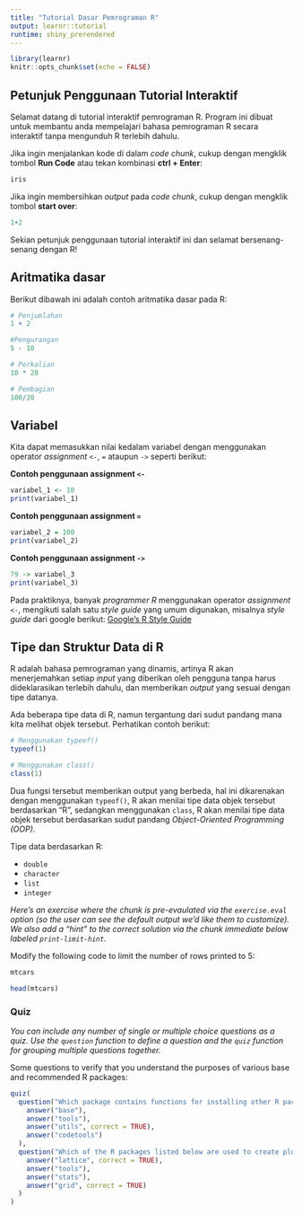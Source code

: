 ```yaml
---
title: "Tutorial Dasar Pemrograman R"
output: learnr::tutorial
runtime: shiny_prerendered
---
```


```r
library(learnr)
knitr::opts_chunk$set(echo = FALSE)
```

## Petunjuk Penggunaan Tutorial Interaktif

Selamat datang di tutorial interaktif pemrograman R. Program ini dibuat untuk membantu anda mempelajari bahasa pemrograman R secara interaktif tanpa mengunduh R terlebih dahulu.

Jika ingin menjalankan kode di dalam *code chunk*, cukup dengan mengklik tombol **Run Code** atau tekan kombinasi **ctrl + Enter**:

```r
iris
```

Jika ingin membersihkan *output* pada *code chunk*, cukup dengan mengklik tombol **start over**:

```r
1+2
```

Sekian petunjuk penggunaan tutorial interaktif ini dan selamat bersenang-senang dengan R!

## Aritmatika dasar 

Berikut dibawah ini adalah contoh aritmatika dasar pada R:

```r
# Penjumlahan
1 + 2
```

```r
#Pengurangan
5 - 10
```

```r
# Perkalian
10 * 20
```

```r
# Pembagian
100/20
```


## Variabel

Kita dapat memasukkan nilai kedalam variabel dengan menggunakan operator *assignment* ```<-```, ``` = ``` ataupun ```->``` seperti berikut:

**Contoh penggunaan assignment ``` <- ```**

```r
variabel_1 <- 10
print(variabel_1)
```

**Contoh penggunaan assignment ``` = ```**

```r
variabel_2 = 100
print(variabel_2)
```

**Contoh penggunaan assignment ``` -> ```**

```r
79 -> variabel_3
print(variabel_3)
```


Pada praktiknya, banyak *programmer R* menggunakan operator *assignment* ```<-```, mengikuti salah satu *style guide* yang umum digunakan, misalnya *style guide* dari google berikut: [Google's R Style Guide
](https://google.github.io/styleguide/Rguide.xml#assignment)

## Tipe dan Struktur Data di R

R adalah bahasa pemrograman yang dinamis, artinya R akan menerjemahkan setiap *input* yang diberikan oleh pengguna tanpa harus dideklarasikan terlebih dahulu, dan memberikan *output* yang sesuai dengan tipe datanya.

Ada beberapa tipe data di R, namun tergantung dari sudut pandang mana kita melihat objek tersebut. Perhatikan contoh berikut:

```r
# Menggunakan typeof()
typeof(1)

# Menggunakan class()
class(1)
```

Dua fungsi tersebut memberikan output yang berbeda, hal ini dikarenakan dengan menggunakan ```typeof()```, R akan menilai tipe data objek tersebut berdasarkan "R", sedangkan menggunakan ```class```, R akan menilai tipe data objek tersebut berdasarkan sudut pandang *Object-Oriented Programming (OOP)*.

Tipe data berdasarkan R:

- ```double```
- ```character```
- ```list```
- ```integer```

*Here's an exercise where the chunk is pre-evaulated via the `exercise.eval` option (so the user can see the default output we'd like them to customize). We also add a "hint" to the correct solution via the chunk immediate below labeled `print-limit-hint`.*

Modify the following code to limit the number of rows printed to 5:

```r
mtcars
```

```r
head(mtcars)
```

### Quiz

*You can include any number of single or multiple choice questions as a quiz. Use the `question` function to define a question and the `quiz` function for grouping multiple questions together.*

Some questions to verify that you understand the purposes of various base and recommended R packages:

```r
quiz(
  question("Which package contains functions for installing other R packages?",
    answer("base"),
    answer("tools"),
    answer("utils", correct = TRUE),
    answer("codetools")
  ),
  question("Which of the R packages listed below are used to create plots?",
    answer("lattice", correct = TRUE),
    answer("tools"),
    answer("stats"),
    answer("grid", correct = TRUE)
  )
)
```

